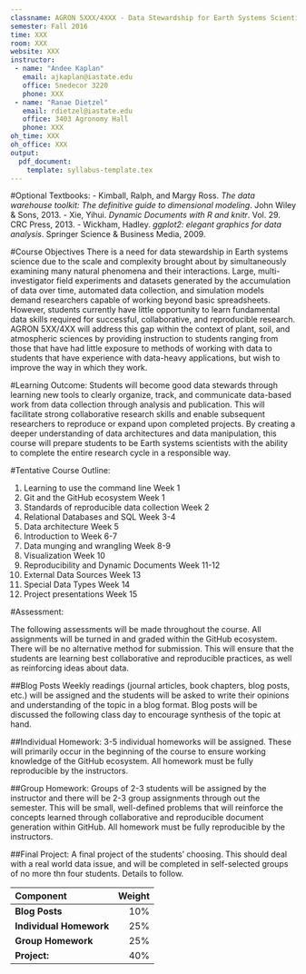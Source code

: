 ```yaml
---
classname: AGRON 5XXX/4XXX - Data Stewardship for Earth Systems Scientists  
semester: Fall 2016
time: XXX
room: XXX
website: XXX
instructor:
 - name: "Andee Kaplan"
   email: ajkaplan@iastate.edu
   office: Snedecor 3220
   phone: XXX
 - name: "Ranae Dietzel"
   email: rdietzel@iastate.edu
   office: 3403 Agronomy Hall
   phone: XXX
oh_time: XXX
oh_office: XXX
output:
  pdf_document:
    template: syllabus-template.tex
---
```


#Optional Textbooks:
- Kimball, Ralph, and Margy Ross. *The data warehouse toolkit: The definitive guide to dimensional modeling*. John Wiley & Sons, 2013.
- Xie, Yihui. *Dynamic Documents with R and knitr*. Vol. 29. CRC Press, 2013.
- Wickham, Hadley. *ggplot2: elegant graphics for data analysis*. Springer Science & Business Media, 2009.

#Course Objectives
There is a need for data stewardship in Earth systems science due to the scale and complexity brought about by simultaneously examining many natural phenomena and their interactions.  Large, multi-investigator field experiments and datasets generated by the accumulation of data over time, automated data collection, and simulation models demand researchers capable of working beyond basic spreadsheets. However, students currently have little opportunity to learn fundamental data skills required for successful, collaborative, and reproducible research. AGRON 5XX/4XX will address this gap within the context of plant, soil, and atmospheric sciences by providing instruction to students ranging from those that have had little exposure to methods of working with data to students that have experience with data-heavy applications, but wish to improve the way in which they work.  

#Learning Outcome:
Students will become good data stewards through learning new tools to clearly organize, track, and communicate data-based work from data collection through analysis and publication. This will facilitate strong collaborative research skills and enable subsequent researchers to reproduce or expand upon completed projects. By creating a deeper understanding of data architectures and data manipulation, this course will prepare students to be Earth systems scientists with the ability to complete the entire research cycle in a responsible way.

#Tentative Course Outline:

1. Learning to use the command line \dotfill Week 1
2. Git and the GitHub ecosystem \dotfill Week 1
1. Standards of reproducible data collection \dotfill Week 2
1. Relational Databases and SQL \dotfill Week 3-4
1. Data architecture \dotfill Week 5
1. Introduction to \texttt{R} \dotfill Week 6-7
1. Data munging and wrangling \dotfill Week 8-9
1. Visualization \dotfill Week 10
1. Reproducibility and Dynamic Documents \dotfill Week 11-12
1. External Data Sources \dotfill Week 13
1. Special Data Types \dotfill Week 14
1. Project presentations \dotfill Week 15

#Assessment: 

The following assessments will be made throughout the course. All assignments will be turned in and graded within the GitHub ecosystem. There will be no alternative method for submission. This will ensure that the students are learning best collaborative and reproducible practices, as well as reinforcing ideas about data.

##Blog Posts 
Weekly readings (journal articles, book chapters, blog posts, etc.) will be assigned and the students will be asked to write their opinions and understanding of the topic in a blog format. Blog posts will be discussed the following class day to encourage synthesis of the topic at hand. 

##Individual Homework: 
3-5 individual homeworks will be assigned. These will primarily occur in the beginning of the course to ensure working knowledge of the GitHub ecosystem. All homework must be fully reproducible by the instructors.

##Group Homework:
Groups of 2-3 students will be assigned by the instructor and there will be 2-3 group assignments through out the semester. This will be small, well-defined problems that will reinforce the concepts learned through collaborative and reproducible document generation within GitHub. All homework must be fully reproducible by the instructors.

##Final Project: 
 A final project of the students' choosing. This should deal with a real world data issue, and will be completed in self-selected groups of no more thn four students. Details to follow.


| Component | Weight |
|:---|---:|
|**Blog Posts** | 10\% |
|**Individual Homework** | 25\% |
|**Group Homework** | 25\% |
|**Project:** | 40\% |

